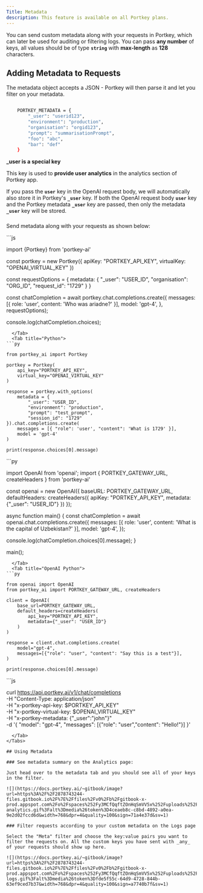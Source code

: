 ```yaml
---
Title: Metadata
description: This feature is available on all Portkey plans.
---
```



You can send custom metadata along with your requests in Portkey, which can later be used for auditing or filtering logs. You can pass **any number** of keys, all values should be of type  **`string`** with **max-length** as **128** characters.

## Adding Metadata to Requests

The metadata object accepts a JSON - Portkey will then parse it and let you filter on your metadata.

```Bash

    PORTKEY_METADATA = {
        "_user": "userid123",
        "environment": "production",
        "organisation": "orgid123",
        "prompt": "summarisationPrompt",
        "foo": "abc",
        "bar": "def"
    }
```
**_user is a special key**

This key is used to **provide user analytics** in the analytics section of Portkey app.

If you pass the **`user`** key in the OpenAI request body, we will automatically also store it in Portkey's **`_user`** key. If both the OpenAI request body **`user`** key and the Portkey metadata **`_user`** key are passed, then only the metadata **`_user`** key will be stored.

###

Send metadata along with your requests as shown below:

<Tabs>
  <Tab title="NodeJS">
```js

import {Portkey} from 'portkey-ai'

const portkey = new Portkey({
    apiKey: "PORTKEY_API_KEY",
    virtualKey: "OPENAI_VIRTUAL_KEY"
})

const requestOptions = {
    metadata: {
        "_user": "USER_ID",
        "organisation": "ORG_ID",
        "request_id": "1729"
    }
}

const chatCompletion = await portkey.chat.completions.create({
    messages: [{ role: 'user', content: 'Who was ariadne?' }],
    model: 'gpt-4',
}, requestOptions);

console.log(chatCompletion.choices);
```
  </Tab>
  <Tab title="Python">
```py

from portkey_ai import Portkey

portkey = Portkey(
    api_key="PORTKEY_API_KEY",
    virtual_key="OPENAI_VIRTUAL_KEY"
)

response = portkey.with_options(
    metadata = {
        "_user": "USER_ID",
        "environment": "production",
        "prompt": "test_prompt",
        "session_id": "1729"
}).chat.completions.create(
    messages = [{ "role": 'user', "content": 'What is 1729' }],
    model = 'gpt-4'
)

print(response.choices[0].message)
```
  </Tab>
  <Tab title="OpenAI NodeJS">
```py

import OpenAI from 'openai';
import { PORTKEY_GATEWAY_URL, createHeaders } from 'portkey-ai'

const openai = new OpenAI({
  baseURL: PORTKEY_GATEWAY_URL,
  defaultHeaders: createHeaders({
    apiKey: "PORTKEY_API_KEY",
    metadata: {"_user": "USER_ID"}
  })
});

async function main() {
  const chatCompletion = await openai.chat.completions.create({
    messages: [{ role: 'user', content: 'What is the capital of Uzbekistan?' }],
    model: 'gpt-4',
  });

  console.log(chatCompletion.choices[0].message);
}

main();
```
  </Tab>
  <Tab title="OpenAI Python">
```py

from openai import OpenAI
from portkey_ai import PORTKEY_GATEWAY_URL, createHeaders

client = OpenAI(
    base_url=PORTKEY_GATEWAY_URL,
    default_headers=createHeaders(
        api_key="PORTKEY_API_KEY",
        metadata={"_user": "USER_ID"}
    )
)

response = client.chat.completions.create(
    model="gpt-4",
    messages=[{"role": "user", "content": "Say this is a test"}],
)

print(response.choices[0].message)
```
  </Tab>
  <Tab title="REST API">
```js

curl https://api.portkey.ai/v1/chat/completions \
  -H "Content-Type: application/json" \
  -H "x-portkey-api-key: $PORTKEY_API_KEY" \
  -H "x-portkey-virtual-key: $OPENAI_VIRTUAL_KEY" \
  -H "x-portkey-metadata: {\"_user\":\"john\"}" \
  -d '{
    "model": "gpt-4",
    "messages": [{"role": "user","content": "Hello!"}]
  }'
```
  </Tab>
</Tabs>

## Using Metadata

### See metadata summary on the Analytics page:

Just head over to the metadata tab and you should see all of your keys in the filter.

![](https://docs.portkey.ai/~gitbook/image?url=https%3A%2F%2F2878743244-files.gitbook.io%2F%7E%2Ffiles%2Fv0%2Fb%2Fgitbook-x-prod.appspot.com%2Fo%2Fspaces%252Fy3MCfQqftZOnHqSmVV5x%252Fuploads%252FThgiRiGA9guHRMxUWxZd%252Fmetadata-analytics.gif%3Falt%3Dmedia%26token%3D4ceaeb8c-c8bd-4892-a0ea-9e2d02fccd6d&width=768&dpr=4&quality=100&sign=71a4e37d&sv=1)

### Filter requests according to your custom metadata on the Logs page

Select the "Meta" filter and choose the key:value pairs you want to filter the requests on. All the custom keys you have sent with _any_ of your requests should show up here.

![](https://docs.portkey.ai/~gitbook/image?url=https%3A%2F%2F2878743244-files.gitbook.io%2F%7E%2Ffiles%2Fv0%2Fb%2Fgitbook-x-prod.appspot.com%2Fo%2Fspaces%252Fy3MCfQqftZOnHqSmVV5x%252Fuploads%252Fs4BJ53BsOLGP1IRjf9ZT%252Fmetadata-logs.gif%3Falt%3Dmedia%26token%3Dfde5f55c-64d9-4728-844b-63ef9ced7b37&width=768&dpr=4&quality=100&sign=a7740b7f&sv=1)
